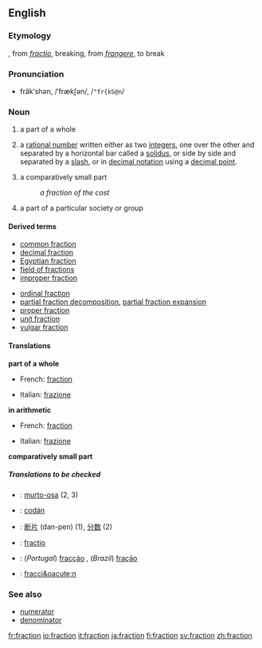 ==English==
===Etymology===
{{F.}}, from {{L.}} ''[[fractio]]'', breaking, from ''[[frangere]]'', to break

===Pronunciation===
*frăkʹshən, /ˈfrækʃən/, /<tt>"fr{kS@n</tt>/

===Noun===
{{en-noun-reg}}

# a part of a whole
#{{arithmetic}} a [[rational number]] written either as two [[integer]]s, one over the other and separated by a horizontal bar called a [[solidus]], or side by side and separated by a [[slash]], or in [[decimal notation]] using a [[decimal point]].
# a comparatively small part
#:''a fraction of the cost''
#{{rfv-sense}} a part of a particular society or group

====Derived terms====
{{top2}}
*[[common fraction]]
*[[decimal fraction]]
*[[Egyptian fraction]]
*[[field of fractions]]
*[[improper fraction]]
{{mid2}}
*[[ordinal fraction]]
*[[partial fraction decomposition]], [[partial fraction expansion]]
*[[proper fraction]]
*[[unit fraction]]
*[[vulgar fraction]]
{{bottom}}

====Translations====
'''part of a whole'''
{{top}}
*French: [[fraction#French|fraction]] {{f}}
{{mid}}
*Italian: [[frazione]] {{f}}
{{bottom}}

'''in arithmetic'''
{{top}}
*French: [[fraction#French|fraction]] {{f}}
{{mid}}
*Italian: [[frazione]] {{f}}
{{bottom}}

'''comparatively small part'''
{{top}}
{{mid}}
{{bottom}}

<!--rfv-sense
'''part of a particular society or group'''
{{top}}
{{mid}}
{{bottom}}
-->

=====Translations to be checked=====
<!--Remove this section once all of the translations below have been moved into the tables above.-->
{{checktrans}}
*{{ttbc|Finnish}}: [[murto-osa]] (2, 3)
*{{ttbc|Irish}}: [[codán]]
*{{ttbc|Japanese}}: [[断片]] (dan-pen) (1), [[分数]] (2)
*{{ttbc|Latin}}: [[fractio]]
*{{ttbc|Portuguese}}: (''Portugal'') [[fracção]] {{f}}, (''Brazil'') [[fração]] {{f}}
*{{ttbc|Spanish}}: [[fracci&oacute;n]] {{f}}

===See also===
*[[numerator]]
*[[denominator]]

[[fr:fraction]]
[[io:fraction]]
[[it:fraction]]
[[ja:fraction]]
[[fi:fraction]]
[[sv:fraction]]
[[zh:fraction]]